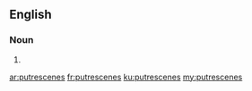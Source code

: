 ==English==

===Noun===
{{head|en|plural}}

# {{plural of|putrescene|lang=en|nocat=1}}

[[ar:putrescenes]]
[[fr:putrescenes]]
[[ku:putrescenes]]
[[my:putrescenes]]